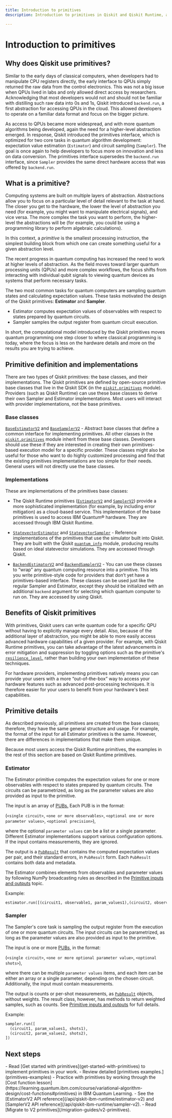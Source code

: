 ```yaml
---
title: Introduction to primitives
description: Introduction to primitives in Qiskit and Qiskit Runtime, and an explanation of available primitives

---
```


# Introduction to primitives

## Why does Qiskit use primitives?

Similar to the early days of classical computers, when developers had to manipulate CPU registers directly, the early interface to QPUs simply returned the raw data from the control electronics.
This was not a big issue when QPUs lived in labs and only allowed direct access by researchers.
Acknowledging that most developers would not and should not be familiar with distilling such raw data into 0s and 1s, Qiskit introduced `backend.run`, a first abstraction for accessing QPUs in the cloud. This allowed developers
to operate on a familiar data format and focus on the bigger picture.

As access to QPUs became more widespread, and with more quantum algorithms being developed,
again the need for a higher-level abstraction emerged. In response, Qiskit introduced
the primitives interface, which is optimized for two core tasks in quantum algorithm development:
expectation value estimation (`Estimator`) and circuit sampling (`Sampler`). The goal is once
again to help developers to focus more on innovation and less on data conversion. The primitives interface supersedes the `backend.run` interface, since `Sampler` provides the same direct hardware access that was offered by `backend.run`. 

## What is a primitive?

Computing systems are built on multiple layers of abstraction. Abstractions allow you to focus on a
particular level of detail relevant to the task at hand. The closer you get to the hardware,
the lower the level of abstraction you need (for example, you might
want to manipulate electrical signals), and vice versa. The more complex the task you want to perform,
the higher-level the abstractions will be (for example, you could be using a programming library to perform
algebraic calculations).

In this context, a *primitive* is the smallest processing instruction, the simplest building block from which
one can create something useful for a given abstraction level.

The recent progress in quantum computing has increased the need to work at higher levels of abstraction.
As the field moves toward larger quantum processing units (QPUs) and more complex workflows, the focus shifts from interacting with individual
qubit signals to viewing quantum devices as systems that perform necessary tasks.

The two most common tasks for quantum computers are sampling quantum states and calculating expectation values.
These tasks motivated the design of the Qiskit primitives: **Estimator** and **Sampler**.

- Estimator computes expectation values of observables with respect to states prepared by quantum circuits.
- Sampler samples the output register from quantum circuit execution.

In short, the computational model introduced by the Qiskit primitives moves quantum programming one step closer
to where classical programming is today, where the focus is less on the hardware details and more on the results
you are trying to achieve.

## Primitive definition and implementations

There are two types of Qiskit primitives: the base classes, and their implementations. The Qiskit primitives are defined by open-source primitive base classes that live in the Qiskit SDK (in the  [`qiskit.primitives`](/api/qiskit/primitives) module). Providers (such as Qiskit Runtime) can use these base classes to derive their own Sampler and Estimator implementations.  Most users will interact with provider implementations, not the base primitives.

### Base classes

[`BaseEstimatorV2`](/api/qiskit/qiskit.primitives.BaseEstimatorV2) and [`BaseSamplerV2`](/api/qiskit/qiskit.primitives.BaseSamplerV2) - Abstract base classes that define a common interface for implementing primitives. All other classes in the [`qiskit.primitives`](/api/qiskit/primitives) module inherit from these base classes.  Developers should use these if they are interested in creating their own primitives-based execution model for a specific provider. These classes might also be useful for those who want to do highly customized processing and find that the existing primitives implementations are too simple for their needs. General users will not directly use the base classes.

<span id="implementations"></span>
### Implementations

These are implementations of the primitives base classes:

- The Qiskit Runtime primitives ([`EstimatorV2`](/api/qiskit-ibm-runtime/estimator-v2) and [`SamplerV2`](/api/qiskit-ibm-runtime/sampler-v2)) provide a more sophisticated implementation (for example, by including error mitigation) as a cloud-based service. This implementation of the base primitives is used to access IBM Quantum&reg; hardware.  They are accessed through IBM Qiskit Runtime.

- [`StatevectorEstimator`](/api/qiskit/qiskit.primitives.StatevectorEstimator) and [`StatevectorSampler`](/api/qiskit/qiskit.primitives.StatevectorSampler#statevectorsampler) - Reference implementations of the primitives that use the simulator built into Qiskit. They are built with the Qiskit [`quantum_info`](/api/qiskit/quantum_info#quantum-information) module, producing results based on ideal statevector simulations.  They are accessed through Qiskit.

- [`BackendEstimatorV2`](/api/qiskit/qiskit.primitives.BackendEstimatorV2) and [`BackendSamplerV2`](/api/qiskit/qiskit.primitives.BackendSamplerV2) - You can use these classes to “wrap” any quantum computing resource into a primitive. This lets you write primitive-style code for providers that don’t yet have a primitives-based interface. These classes can be used just like the regular Sampler and Estimator, except they should be initialized with an additional `backend` argument for selecting which quantum computer to run on. They are accessed by using Qiskit.

## Benefits of Qiskit primitives

With primitives, Qiskit users can write quantum code for a specific QPU without having to explicitly
manage every detail. Also, because of the additional layer of abstraction, you might be able to more easily
access advanced hardware capabilities of a given provider. For example, with Qiskit Runtime primitives,
you can take advantage of the latest advancements in error mitigation and suppression by toggling options such as the primitive's [`resilience_level`,](/api/qiskit-ibm-runtime/options-estimator-options#resilience_level) rather than building your own implementation of these techniques.

For hardware providers, implementing primitives natively means you can provide your users with a more “out-of-the-box”
way to access your hardware features such as advanced post-processing techniques. It is therefore easier for your users to benefit from your hardware's best capabilities.

## Primitive details

As described previously, all primitives are created from the base classes; therefore, they have the same general structure and usage.  For example, the format of the input for all Estimator primitives is the same.  However, there are differences in implementations that make them unique.

<Admonition type="note">
Because most users access the Qiskit Runtime primitives, the examples in the rest of this section are based on Qiskit Runtime primitives.
</Admonition>

<span id="estimator"></span>
### Estimator

The Estimator primitive computes the expectation values for one or more observables with respect to states prepared by quantum circuits. The circuits can be parametrized, as long as the parameter values are also provided as input to the primitive.

The input is an array of [PUBs.](/guides/primitive-input-output#pubs) Each PUB is in the format:

(`<single circuit>`, `<one or more observables>`, `<optional one or more parameter values>`, `<optional precision>`),

where the optional `parameter values` can be a list or a single parameter.  Different Estimator implementations support various configuration options. If the input contains measurements, they are ignored.

The output is a [`PubResult`](/api/qiskit/qiskit.primitives.PubResult#pubresult) that contains the computed expectation values per pair, and their standard errors, in `PubResult` form. Each `PubResult` contains both data and metadata.

The Estimator combines elements from observables and parameter values by following NumPy broadcasting rules as described in the [Primitive inputs and outputs](primitive-input-output#broadcasting-rules) topic.

Example:

```python
estimator.run([(circuit1, observable1, param_values1),(circuit2, observable2, param_values2)])
```

<span id="sampler"></span>
### Sampler

The Sampler's core task is sampling the output register from the execution of one or more quantum circuits. The input circuits can be parametrized, as long as the parameter values are also provided as input to the primitive.

The input is one or more [PUBs,](/guides/primitive-input-output#pubs) in the format:

(`<single circuit>`, `<one or more optional parameter value>`, `<optional shots>`),

where there can be multiple `parameter values` items, and each item can be either an array or a single parameter, depending on the chosen circuit. Additionally, the input must contain measurements.

The output is counts or per-shot measurements, as [`PubResult`](/api/qiskit/qiskit.primitives.PubResult#pubresult) objects, without weights. The result class, however, has methods to return weighted samples, such as counts. See [Primitive inputs and outputs](primitive-input-output#broadcasting-rules) for full details.

Example:

```python
sampler.run([
  (circuit1, param_values1, shots1),
  (circuit2, param_values2, shots2),
])
```

## Next steps

<Admonition type="tip" title="Recommendations">
    - Read [Get started with primitives](get-started-with-primitives) to implement primitives in your work.
    - Review detailed [primitives examples.](primitives-examples)
    - Practice with primitives by working through the [Cost function lesson](https://learning.quantum.ibm.com/course/variational-algorithm-design/cost-functions#primitives) in IBM Quantum Learning.
    - See the [EstimatorV2 API reference](/api/qiskit-ibm-runtime/estimator-v2) and [SamplerV2 API reference](/api/qiskit-ibm-runtime/sampler-v2).
    - Read [Migrate to V2 primitives](/migration-guides/v2-primitives).
</Admonition>

